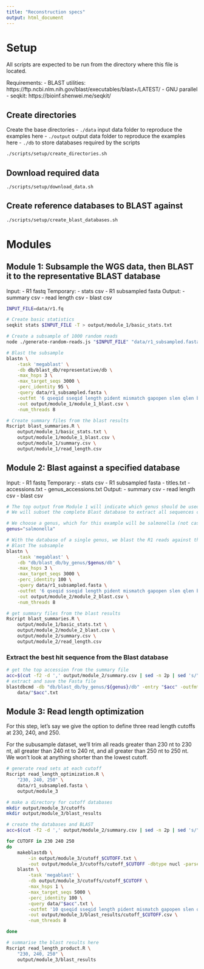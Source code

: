 ```yaml
---
title: "Reconstruction specs"
output: html_document
---
```



# Setup

All scripts are expected to be run from the directory where this file is located.

Requirements:
 - BLAST utilities: https://ftp.ncbi.nlm.nih.gov/blast/executables/blast+/LATEST/
 - GNU parallel
 - seqkit: https://bioinf.shenwei.me/seqkit/

## Create directories

Create the base directories
 - `./data` input data folder to reproduce the examples here
 - `./output` output data folder to reproduce the examples here
 - `./db` to store databases required by the scripts

```bash
./scripts/setup/create_directories.sh
```

## Download required data

```bash
./scripts/setup/download_data.sh
```

## Create reference databases to BLAST against

```bash
./scripts/setup/create_blast_databases.sh
```

# Modules

## Module 1: Subsample the WGS data, then BLAST it to the representative BLAST database

Input:
 - R1 fastq
Temporary:
 - stats csv
 - R1 subsampled fasta
Output:
 - summary csv
 - read length csv
 - blast csv

```bash

INPUT_FILE=data/r1.fq

# Create basic statistics
seqkit stats $INPUT_FILE -T > output/module_1/basic_stats.txt

# Create a subsample of 1000 random reads
node ./generate-random-reads.js "$INPUT_FILE" "data/r1_subsampled.fasta"

# Blast the subsample
blastn \
    -task 'megablast' \
    -db db/blast_db/representative/db \
    -max_hsps 3 \
    -max_target_seqs 3000 \
    -perc_identity 95 \
    -query data/r1_subsampled.fasta \
    -outfmt '6 qseqid sseqid length pident mismatch gapopen slen qlen bitscore stitle' \
    -out output/module_1/module_1_blast.csv \
    -num_threads 8

# Create summary files from the blast results
Rscript blast_summaries.R \
    output/module_1/basic_stats.txt \
    output/module_1/module_1_blast.csv \
    output/module_1/summary.csv \
    output/module_1/read_length.csv
```

## Module 2: Blast against a specified database

Input:
 - R1 fastq
Temporary:
 - stats csv
 - R1 subsampled fasta
 - titles.txt
 - accessions.txt
 - genus_accessions.txt
Output:
 - summary csv
 - read length csv
 - blast csv

```bash

# The top output from Module 1 will indicate which genus should be used as a candidate genome
# We will subset the complete Blast database to extract all sequences corresponding to that sequence

# We choose a genus, which for this example will be salmonella (not case sensitive)
genus="salmonella"

# With the database of a single genus, we blast the R1 reads against them, this time only allowing 100% identity but otherwise the same as Module 1
# Blast The subsample
blastn \
    -task 'megablast' \
    -db "db/blast_db/by_genus/$genus/db" \
    -max_hsps 3 \
    -max_target_seqs 3000 \
    -perc_identity 100 \
    -query data/r1_subsampled.fasta \
    -outfmt '6 qseqid sseqid length pident mismatch gapopen slen qlen bitscore stitle' \
    -out output/module_2/module_2_blast.csv \
    -num_threads 8

# get summary files from the blast results
Rscript blast_summaries.R \
    output/module_1/basic_stats.txt \
    output/module_2/module_2_blast.csv \
    output/module_2/summary.csv \
    output/module_2/read_length.csv
```

### Extract the best hit sequence from the Blast database
```bash
# get the top accession from the summary file
acc=$(cut -f2 -d ',' output/module_2/summary.csv | sed -n 2p | sed 's/"//g')
# extract and save the Fasta file
blastdbcmd -db "db/blast_db/by_genus/${genus}/db" -entry "$acc" -outfmt "%f" > \
    data/"$acc".txt
```

## Module 3: Read length optimization

For this step, let's say we give the option to define three read length cutoffs
at 230, 240, and 250.

For the subusample dataset, we'll trim all reads greater than 230 nt to 230 nt,
all greater than 240 nt to 240 nt, and all greater than 250 nt to 250 nt. We won't
look at anything shorter than the lowest cutoff.

```bash
# generate read sets at each cutoff
Rscript read_length_optimization.R \
    "230, 240, 250" \
    data/r1_subsampled.fasta \
    output/module_3

# make a directory for cutoff databases
mkdir output/module_3/cutoffs
mkdir output/module_3/blast_results

# create the databases and BLAST
acc=$(cut -f2 -d ',' output/module_2/summary.csv | sed -n 2p | sed 's/"//g')

for CUTOFF in 230 240 250
do
    makeblastdb \
        -in output/module_3/cutoff_$CUTOFF.txt \
        -out output/module_3/cutoffs/cutoff_$CUTOFF -dbtype nucl -parse_seqids
    blastn \
        -task 'megablast' \
        -db output/module_3/cutoffs/cutoff_$CUTOFF \
        -max_hsps 1 \
        -max_target_seqs 5000 \
        -perc_identity 100 \
        -query data/"$acc".txt \
        -outfmt '10 qseqid sseqid length pident mismatch gapopen slen qlen bitscore' \
        -out output/module_3/blast_results/cutoff_$CUTOFF.csv \
        -num_threads 8

done

# summarise the blast results here
Rscript read_length_product.R \
    "230, 240, 250" \
    output/module_3/blast_results

```



